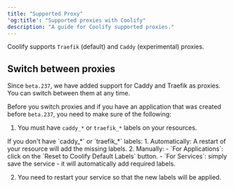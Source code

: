 ```yaml
---
title: "Supported Proxy"
'og:title': "Supported proxies with Coolify"
description: "A guide for Coolify supported proxies."
---
```


Coolify supports `Traefik` (default) and `Caddy` (experimental) proxies.


## Switch between proxies

Since `beta.237`, we have added support for Caddy and Traefik as proxies. You can switch between them at any time.

Before you switch proxies and if you have an application that was created before `beta.237`, you need to make sure of the following:

1.  You must have `caddy_*` or `traefik_*` labels on your resources.

<Tip>
If you don't have `caddy_*` or `traefik_*` labels:
1. Automatically: A restart of your resource will add the missing labels.
2. Manually:
- `For Applications`: click on the `Reset to Coolify Default Labels` button.
- `For Services`: simply save the service - it will automatically add required labels.
</Tip>

2. You need to restart your service so that the new labels will be applied.